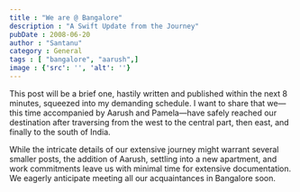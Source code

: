 ```yaml
---
title : "We are @ Bangalore"
description : "A Swift Update from the Journey"
pubDate : 2008-06-20
author : "Santanu"
category : General
tags : [ "bangalore", "aarush",]
image : {'src': '', 'alt': ''}
---
```

This post will be a brief one, hastily written and published within the next 8 minutes, squeezed into my demanding schedule. I want to share that we—this time accompanied by Aarush and Pamela—have safely reached our destination after traversing from the west to the central part, then east, and finally to the south of India.

While the intricate details of our extensive journey might warrant several smaller posts, the addition of Aarush, settling into a new apartment, and work commitments leave us with minimal time for extensive documentation. We eagerly anticipate meeting all our acquaintances in Bangalore soon.

